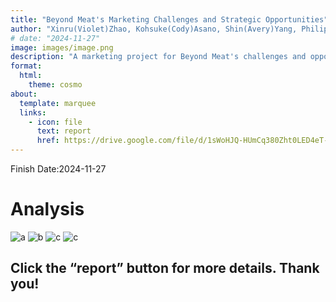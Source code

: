 ```yaml
---
title: "Beyond Meat's Marketing Challenges and Strategic Opportunities"
author: "Xinru(Violet)Zhao, Kohsuke(Cody)Asano, Shin(Avery)Yang, Philip Tong, Pratiksha Gund"
# date: "2024-11-27"
image: images/image.png
description: "A marketing project for Beyond Meat's challenges and opportunities"
format:
  html:
    theme: cosmo
about:
  template: marquee
  links:
    - icon: file
      text: report
      href: https://drive.google.com/file/d/1sWoHJQ-HUmCq380Zht0LED4eT-7px8bt/view?usp=sharing
---
```

Finish Date:2024-11-27

# Analysis

![a](images/b1.png)
![b](images/b2.png)
![c](images/b3.png)
![c](images/b4.png)


## Click the "report" button for more details. Thank you!